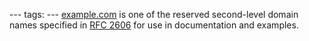 ---
tags:
---
[[example.com]] is one of the reserved second-level domain names specified in [[RFC 2606]] for use in documentation and examples.
